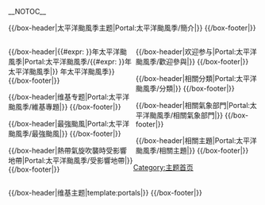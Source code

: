 {{noteTA|G1=Typhoon|G2=Weather}}
__NOTOC__
{{太平洋颱風季系列頁面}}
<div align="center">
{{browsebar}}
</div>

{{/box-header|太平洋颱風季主题|Portal:太平洋颱風季/簡介|}}
{{Portal:太平洋颱風季/簡介}}
{{/box-footer|}}

<div style="float:left; width:50%;"> <!-- This width add to the the margin below to equal 99%-->

{{/box-header|{{#expr:{{CURRENTYEAR}} }}年太平洋颱風季|Portal:太平洋颱風季/{{#expr:{{CURRENTYEAR}} }}年太平洋颱風季|}}
{{Portal:太平洋颱風季/{{#expr:{{CURRENTYEAR}} }}年太平洋颱風季}}
{{/box-footer|}}

{{/box-header|维基专题|Portal:太平洋颱風季/維基專題|}}
{{Portal:太平洋颱風季/維基專題}}
{{/box-footer|}}

{{/box-header|最強颱風|Portal:太平洋颱風季/最強颱風|}}
{{Portal:太平洋颱風季/最強颱風}}
{{/box-footer|}}
<!--未有足夠人數更新
{{/box-header|最近熱帶氣旋|Portal:太平洋颱風季/最近熱帶氣旋|}}
{{Portal:太平洋颱風季/最近颱風}}
{{/box-footer|}}-->

{{/box-header|熱帶氣旋吹襲時受影響地帶|Portal:太平洋颱風季/受影響地帶|}}
{{Portal:太平洋颱風季/受影響地帶}}
{{/box-footer|}}
</div>

<div style="float:right; width:49%"> <!-- This margin should be right of the above -->

{{/box-header|欢迎参与|Portal:太平洋颱風季/歡迎參與|}}
{{Portal:太平洋颱風季/歡迎參與}}
{{/box-footer|}}

{{/box-header|相關分類|Portal:太平洋颱風季/分類|}}
{{Portal:太平洋颱風季/分類}}
{{/box-footer|}}

{{/box-header|相關氣象部門|Portal:太平洋颱風季/相關氣象部門|}}
{{Portal:太平洋颱風季/相關氣象部門}}
{{/box-footer|}}

{{/box-header|相關主題|Portal:太平洋颱風季/相關主題|}}
{{Portal:太平洋颱風季/相關主題}}
{{/box-footer|}}

</div>

<div style="float:right; width:100%">
{{/box-header|维基主题|template:portals|}}
{{portals}}
{{/box-footer|}}
</div>

<div class="topicon" title="工具按鈕" style="display: none;font-size:12px;">[[File:View-refresh.svg|25px]]</div>
[[Category:主题首页|Category:主题首页]]